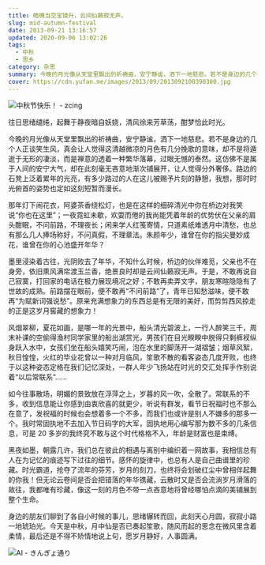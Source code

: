 ```yaml
---
title: 皓魄当空宝镜升，云间仙籁寂无声。
slug: mid-autumn-festival
date: 2013-09-21 13:16:57
updated: 2020-09-06 13:02:26
tags:
  - 中秋
  - 思乡
category: 杂思
summary: 今晚的月光像从天堂里飘出的祈祷曲，安宁静谧，洒下一地慈悲。若不是身边的几个人正谈笑生风，真会让人觉得这清越微凉的月色有几分挽歌的意味，却不是将遁逝于无形的凄淡，而是禅意的透着一种繁华落幕，过眼无憾的泰然。
cover: https://cdn.yufan.me/images/2013/09/2013092100390300.jpg
---
```


![中秋节快乐！ - zcing](https://cdn.yufan.me/images/2013/09/2013092100464200.jpg)

<MusicPlayer netease={28785472} />

往日思绪缱绻，起舞于静夜暗自妖娆，清风徐来芳草荡，酣梦恰此时光。

今晚的月光像从天堂里飘出的祈祷曲，安宁静谧，洒下一地慈悲。若不是身边的几个人正谈笑生风，真会让人觉得这清越微凉的月色有几分挽歌的意味，却不是将遁逝于无形的凄淡，而是禅意的透着一种繁华落幕，过眼无憾的泰然。这仿佛不是属于人间的安宁大气，却在此刻毫无吝意地渐次铺展开，让人觉得分外奢侈。路边的石凳上泛着累年的光亮，有多少路过的人在这儿被赐予片刻的静憩，我想，那时时光俯首的姿势也定如这刻短暂而漫长。

那年灯下闹花衣，阿婆茶香绕松灯，也是在这样的细碎清光中你在桥边对我笑说“你也在这里”；一夜霓虹未歇，欢耍而倦的我尚能凭着年龄的优势伏在父亲的肩头酣眠，不问前路，不理夜长；闲来学人红笺寄情，只道素纸难透月中清愁，也总有那么几人捧场称好，不问真假，不理章法。朱颜年少，谁曾在你的指尖曼妙成花，谁曾在你的心池盛开年华？

墨里浸染着古往，光阴败去了年华，不知什么时候，桥边的伙伴难觅，父亲也不在身旁，依旧熏风满帘渡玉兰香，绝景良时却是云间仙籁寂无声。于是，不敢再说自己寂寞，打回家的电话在极力展现境况之好；不敢再卖弄文字，朋友寒暄隐隐有了世故的成熟。前路摆在眼前，便不敢再“不问前路”了，青年已知愁滋味，便不敢再“为赋新词强说愁”。原来充满想象力的东西总是有无限的美好，而剪剪西风掠走的正是这岁月窖藏的想象力！

风烟翠柳，夏花如画，是哪一年的光景中，船头清光碧波上，一行人醉笑三千，周末补课的空偷得渔村同学家里的船出湖赏光，男孩们在目光睽睽中脱得只剩裤衩纵身跃入水中，女孩们坐在船头嬉笑巧闹，泡在水里的脚荡开一湖褶皱；烟草风絮，秋日惶惶，火红的毕业花曾以一种对月临风，笙歌不散的看客姿态几度开败，也终于以这种姿态定格在我们记忆深处，一群人年少飞扬站在时光的交汇处挥手作别说着“以后常联系”……

如今往事散场，明媚的景致放在浮萍之上，岁暮的风一吹，全散了。常联系的不多，收到信息能让你感到由衷欣喜的就更少，听说有群发，看节日祝福时也不那么在意了，发祝福的时候也会想着多一个不多，而我们也或许是别人不嫌多的那多一个。我时常固执地不去加入节日码字的大军，固执地用心编写那为数不多的几条信息，可是 20 多岁的我终究不敢与这个时代格格不入，年龄是财富也是束缚。

黑夜如墨，朝露几许，我们总在彼此的相遇与离别中编织着一网故事，我相信总有人在为记忆的痕迹写下过往的细节。感怀的旋律中，也总有人是自己曲谱里的珍藏。时光霸道，抢夺了流年的芬芳，岁月的刻刀，也终将会划破红尘中曾相伴起舞的你我！但无论云卷间是否会把错落的年华镌藏，云散时又是否会流淌岁月滑落的故往，我都唯有珍藏，像这一刻的月色不带一点吝意地将曾经哪怕点滴的美铺展到整个生命。

身边的朋友们聊到了各自小时候的事儿，思绪辗转而回，此刻天心月圆，寂寂小路一地琥珀光。今天是中秋，月中仙是否已奏起笙歌，随风而起的思念在微风里含着柔情，最后还是不得不矫情地说上句，愿岁月静好，人事圆满。

![AI - きんぎょ通り](https://cdn.yufan.me/images/2013/09/2013092100465400.jpg)

